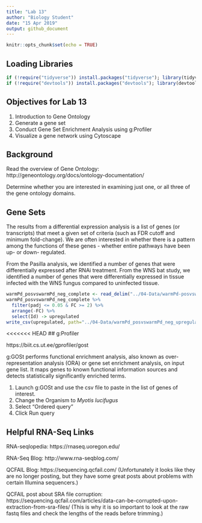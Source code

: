 ```yaml
---
title: "Lab 13"
author: "Biology Student"
date: "15 Apr 2019"
output: github_document
---
```


```r
knitr::opts_chunk$set(echo = TRUE)
```

## Loading Libraries

```r
if (!require("tidyverse")) install.packages("tidyverse"); library(tidyverse)
if (!require("devtools")) install.packages("devtools"); library(devtools)
```

## Objectives for Lab 13

1. Introduction to Gene Ontology
2. Generate a gene set
3. Conduct Gene Set Enrichment Analysis using g:Profiler
4. Visualize a gene network using Cytoscape

## Background

Read the overview of Gene Ontology: 
http://geneontology.org/docs/ontology-documentation/

Determine whether you are interested in examining just one, or all three of the gene ontology domains.

## Gene Sets

The results from a differential expression analysis is a list of genes (or transcripts) that meet a given set of criteria (such as FDR cutoff and minimum fold-change). 
We are often interested in whether there is a pattern among the functions of these genes - whether entire pathways have been up- or down- regulated. 

From the Pasilla analysis, we identified a number of genes that were differentially expressed after RNAi treatment. 
From the WNS bat study, we identified a number of genes that were differentially expressed in tissue infected with the WNS fungus compared to uninfected tissue.

```r
warmPd_posvswarmPd_neg_complete <- read_delim("../04-Data/warmPd-posvswarmPd-neg.complete.txt", "\t", escape_double = FALSE, trim_ws = TRUE)
warmPd_posvswarmPd_neg_complete %>%
  filter(padj <= 0.05 & FC >= 2) %>%
  arrange(-FC) %>%
  select(Id) -> upregulated
write_csv(upregulated, path="../04-Data/warmPd_posvswarmPd_neg_upregulated.csv")
```

<<<<<<< HEAD
## g:Profiler

https://biit.cs.ut.ee/gprofiler/gost

g:GOSt performs functional enrichment analysis, also known as over-representation analysis (ORA) or gene set enrichment analysis, on input gene list. It maps genes to known functional information sources and detects statistically significantly enriched terms.

1. Launch g:GOSt and use the csv file to paste in the list of genes of interest.
2. Change the Organism to *Myotis lucifugus*
3. Select "Ordered query"
4. Click Run query

## Helpful RNA-Seq Links

RNA-seqlopedia: https://rnaseq.uoregon.edu/

RNA-Seq Blog: http://www.rna-seqblog.com/

QCFAIL Blog: https://sequencing.qcfail.com/
(Unfortunately it looks like they are no longer posting, but they have some great posts about problems with certain Illumina sequencers.)

QCFAIL post about SRA file corruption: https://sequencing.qcfail.com/articles/data-can-be-corrupted-upon-extraction-from-sra-files/ 
(This is why it is so important to look at the raw fastq files and check the lengths of the reads before trimming.)
